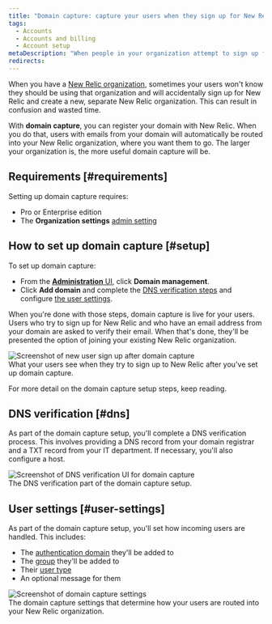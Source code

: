 ```yaml
---
title: "Domain capture: capture your users when they sign up for New Relic"
tags:
  - Accounts
  - Accounts and billing
  - Account setup
metaDescription: "When people in your organization attempt to sign up for New Relic, you can use domain capture to make sure they're routed into your account."
redirects:
---
```





When you have a [New Relic organization](/docs/accounts/accounts-billing/account-structure/new-relic-account-structure), sometimes your users won't know they should be using that organization and will accidentally sign up for New Relic and create a new, separate New Relic organization. This can result in confusion and wasted time. 

With **domain capture**, you can register your domain with New Relic. When you do that, users with emails from your domain will automatically be routed into your New Relic organization, where you want them to go. The larger your organization is, the more useful domain capture will be. 

## Requirements [#requirements]

Setting up domain capture requires:

* Pro or Enterprise edition
* The **Organization settings** [admin setting](/docs/accounts/accounts-billing/new-relic-one-user-management/user-management-concepts/#admin-settings)

## How to set up domain capture [#setup]

To set up domain capture: 

* From the [**Administration** UI](/docs/accounts/accounts-billing/new-relic-one-user-management/user-management-ui-and-tasks/#where), click **Domain management**. 
* Click **Add domain** and complete the [DNS verification steps](#dns) and configure [the user settings](#user-settings). 

When you're done with those steps, domain capture is live for your users. Users who try to sign up for New Relic and who have an email address from your domain are asked to verify their email. When that's done, they'll be presented the option of joining your existing New Relic organization.

<img title="Screenshot of new user sign up after domain capture" alt="Screenshot of new user sign up after domain capture" src={newUserLogin}/>
<figcaption>What your users see when they try to sign up to New Relic after you've set up domain capture.</figcaption>

For more detail on the domain capture setup steps, keep reading. 

## DNS verification [#dns]

As part of the domain capture setup, you'll complete a DNS verification process. This involves providing a DNS record from your domain registrar and a TXT record from your IT department. If necessary, you'll also configure a host.

<img title="Screenshot of DNS verification UI for domain capture" alt="Screenshot of DNS verification UI for domain capture" src={dnsVerification}/>
<figcaption>The DNS verification part of the domain capture setup.</figcaption>

## User settings [#user-settings]

As part of the domain capture setup, you'll set how incoming users are handled. This includes: 

* The [authentication domain](/docs/accounts/accounts-billing/new-relic-one-user-management/authentication-domains-saml-sso-scim-more) they'll be added to 
* The [group](/docs/accounts/accounts-billing/new-relic-one-user-management/user-management-concepts#groups) they'll be added to
* Their [user type](/docs/accounts/accounts-billing/new-relic-one-user-management/user-type)
* An optional message for them

<img title="Screenshot of domain capture settings" alt="Screenshot of domain capture settings" src={settings}/>
<figcaption>The domain capture settings that determine how your users are routed into your New Relic organization.</figcaption>

